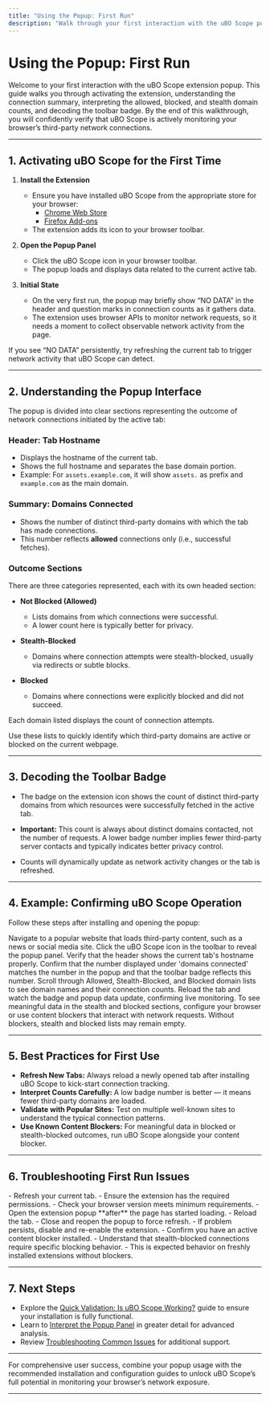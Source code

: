 ```yaml
---
title: "Using the Popup: First Run"
description: "Walk through your first interaction with the uBO Scope popup. Learn how to activate the extension, interpret domain connectivity counts (allowed, blocked, stealth), and understand what the toolbar badge means. Ensures you confidently confirm uBO Scope’s operation from the outset."
---
```


# Using the Popup: First Run

Welcome to your first interaction with the uBO Scope extension popup. This guide walks you through activating the extension, understanding the connection summary, interpreting the allowed, blocked, and stealth domain counts, and decoding the toolbar badge. By the end of this walkthrough, you will confidently verify that uBO Scope is actively monitoring your browser’s third-party network connections.

---

## 1. Activating uBO Scope for the First Time

1. **Install the Extension**
   - Ensure you have installed uBO Scope from the appropriate store for your browser:
     - [Chrome Web Store](https://chromewebstore.google.com/detail/ubo-scope/bbdpgcaljkaaigfcomhidmneffjjjfgp)
     - [Firefox Add-ons](https://addons.mozilla.org/firefox/addon/ubo-scope/)
   - The extension adds its icon to your browser toolbar.

2. **Open the Popup Panel**
   - Click the uBO Scope icon in your browser toolbar.
   - The popup loads and displays data related to the current active tab.

3. **Initial State**
   - On the very first run, the popup may briefly show “NO DATA” in the header and question marks in connection counts as it gathers data.
   - The extension uses browser APIs to monitor network requests, so it needs a moment to collect observable network activity from the page.

<Tip>
If you see “NO DATA” persistently, try refreshing the current tab to trigger network activity that uBO Scope can detect.
</Tip>

---

## 2. Understanding the Popup Interface

The popup is divided into clear sections representing the outcome of network connections initiated by the active tab:

### Header: Tab Hostname

- Displays the hostname of the current tab.
- Shows the full hostname and separates the base domain portion.
- Example: For `assets.example.com`, it will show `assets.` as prefix and `example.com` as the main domain.

### Summary: Domains Connected

- Shows the number of distinct third-party domains with which the tab has made connections.
- This number reflects **allowed** connections only (i.e., successful fetches).

### Outcome Sections

There are three categories represented, each with its own headed section:

- **Not Blocked (Allowed)**
  - Lists domains from which connections were successful.
  - A lower count here is typically better for privacy.

- **Stealth-Blocked**
  - Domains where connection attempts were stealth-blocked, usually via redirects or subtle blocks.

- **Blocked**
  - Domains where connections were explicitly blocked and did not succeed.

Each domain listed displays the count of connection attempts.

<Tip>
Use these lists to quickly identify which third-party domains are active or blocked on the current webpage.
</Tip>

---

## 3. Decoding the Toolbar Badge

- The badge on the extension icon shows the count of distinct third-party domains from which resources were successfully fetched in the active tab.

- **Important:** This count is always about distinct domains contacted, not the number of requests. A lower badge number implies fewer third-party server contacts and typically indicates better privacy control.

- Counts will dynamically update as network activity changes or the tab is refreshed.

---

## 4. Example: Confirming uBO Scope Operation

Follow these steps after installing and opening the popup:

<Steps>
<Step title="Open any website">
Navigate to a popular website that loads third-party content, such as a news or social media site.
</Step>
<Step title="Open the uBO Scope popup">
Click the uBO Scope icon in the toolbar to reveal the popup panel.
</Step>
<Step title="Observe the header">
Verify that the header shows the current tab's hostname properly.
</Step>
<Step title="Check the domains connected count">
Confirm that the number displayed under 'domains connected' matches the number in the popup and that the toolbar badge reflects this number.
</Step>
<Step title="Review the lists">
Scroll through Allowed, Stealth-Blocked, and Blocked domain lists to see domain names and their connection counts.
</Step>
<Step title="Refresh the page">
Reload the tab and watch the badge and popup data update, confirming live monitoring.
</Step>
</Steps>

<Tip>
To see meaningful data in the stealth and blocked sections, configure your browser or use content blockers that interact with network requests. Without blockers, stealth and blocked lists may remain empty.
</Tip>

---

## 5. Best Practices for First Use

- **Refresh New Tabs:** Always reload a newly opened tab after installing uBO Scope to kick-start connection tracking.
- **Interpret Counts Carefully:** A low badge number is better — it means fewer third-party domains are loaded.
- **Validate with Popular Sites:** Test on multiple well-known sites to understand the typical connection patterns.
- **Use Known Content Blockers:** For meaningful data in blocked or stealth-blocked outcomes, run uBO Scope alongside your content blocker.

---

## 6. Troubleshooting First Run Issues

<AccordionGroup title="Common Issues & Solutions">
<Accordion title="Popup shows NO DATA or question marks persistently">
- Refresh your current tab.
- Ensure the extension has the required permissions.
- Check your browser version meets minimum requirements.
- Open the extension popup **after** the page has started loading.
</Accordion>
<Accordion title="Toolbar badge does not update">
- Reload the tab.
- Close and reopen the popup to force refresh.
- If problem persists, disable and re-enable the extension.
</Accordion>
<Accordion title="No stealth or blocked domains show up">
- Confirm you have an active content blocker installed.
- Understand that stealth-blocked connections require specific blocking behavior.
- This is expected behavior on freshly installed extensions without blockers.
</Accordion>
</AccordionGroup>

---

## 7. Next Steps

- Explore the [Quick Validation: Is uBO Scope Working?](../first-use-validation/validate-extension-working) guide to ensure your installation is fully functional.
- Learn to [Interpret the Popup Panel](../../guides/getting-started-workflows/interpreting-popup) in greater detail for advanced analysis.
- Review [Troubleshooting Common Issues](../first-use-validation/troubleshooting-common-issues) for additional support.

---

For comprehensive user success, combine your popup usage with the recommended installation and configuration guides to unlock uBO Scope’s full potential in monitoring your browser’s network exposure.

---